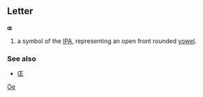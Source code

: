 ==Letter==
'''ɶ'''

#a symbol of the [[IPA]], representing an open front rounded [[vowel]].

===See also===
*[[Œ]]

[[Category:Latin letters|Oe]]